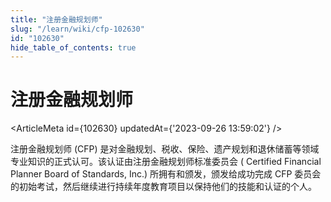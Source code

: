 ```yaml
---
title: "注册金融规划师"
slug: "/learn/wiki/cfp-102630"
id: "102630"
hide_table_of_contents: true
---
```



# 注册金融规划师

<ArticleMeta id={102630} updatedAt={'2023-09-26 13:59:02'} />
<div className='border-solid border-b border-t-0 my-4 border-[var(--ifm-color-gray-300)]' />

注册金融规划师 (CFP) 是对金融规划、税收、保险、遗产规划和退休储蓄等领域专业知识的正式认可。该认证由注册金融规划师标准委员会 ( Certified Financial Planner Board of Standards, Inc.) 所拥有和颁发，颁发给成功完成 CFP 委员会的初始考试，然后继续进行持续年度教育项目以保持他们的技能和认证的个人。
